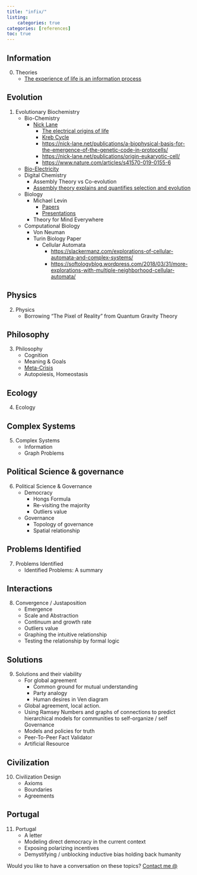 ```yaml
---
title: "infix/"
listing:
    categories: true
categories: [references]
toc: true
---
```


## Information
0. Theories
    - [The experience of life is an information process](https://arxiv.org/abs/1210.5908)

## Evolution
1.  Evolutionary Biochemistry
    -   Bio-Chemistry
        -   [Nick Lane](https://nick-lane.net/publications/)
            -   [The electrical origins of life](https://www.youtube.com/watch?v=FLaTU-t1CQM "The electrical origin of life")
            -   [Kreb Cycle](https://youtu.be/vBiIDwBOqQA?si=o8golhRao2R4NXIH "Kreb Cycle")
            -   <https://nick-lane.net/publications/a-biophysical-basis-for-the-emergence-of-the-genetic-code-in-protocells/>
            -   <https://nick-lane.net/publications/origin-eukaryotic-cell/>
            -   <https://www.nature.com/articles/s41570-019-0155-6>
    -   [Bio-Electricity](Bioelectricity:%20From%20Cognitive%20Glue%20to%20Regenerative%20Medicine%20with%20Special%20Focus%20on%20Microbiology/Immunology)
    -   Digital Chemistry
        -   Assembly Theory vs Co-evolution
        -   [Assembly theory explains and quantifies selection and evolution](https://www.nature.com/articles/s41586-023-06600-9)
    -   Biology
        -   Michael Levin
            -   [Papers](https://drmichaellevin.org/publications/)
            -   [Presentations](https://drmichaellevin.org/presentations/)
        -   Theory for Mind Everywhere
    -   Computational Biology
        -   Von Neuman
        -   Turin Biology Paper
            -   Cellular Automata
                -   <https://slackermanz.com/explorations-of-cellular-automata-and-complex-systems/>
                -   <https://softologyblog.wordpress.com/2018/03/31/more-explorations-with-multiple-neighborhood-cellular-automata/>

## Physics
2.  Physics
    -   Borrowing "The Pixel of Reality" from Quantum Gravity Theory

## Philosophy
3. Philosophy
    -   Cognition
    -   Meaning & Goals
    -   [Meta-Crisis](https://www.youtube.com/watch?v=4kBoLVvoqVY)
    -   Autopoiesis, Homeostasis

## Ecology
4.  Ecology

## Complex Systems
5.  Complex Systems
    -   Information
    -   Graph Problems

##  Political Science & governance
6.  Political Science & Governance
    -   Democracy
        -   Hongs Formula
        -   Re-visiting the majority
        -   Outliers value
    -   Governance
        -   Topology of governance
        -   Spatial relationship

##  Problems Identified
7.  Problems Identified
    -   Identified Problems: A summary

## Interactions
8.  Convergence / Justaposition
    -   Emergence
    -   Scale and Abstraction
    -   Continuum and growth rate
    -   Outliers value
    -   Graphing the intuitive relationship
    -   Testing the relationship by formal logic

##  Solutions
9.  Solutions and their viability
    -   For global agreement
        -   Common ground for mutual understanding
        -   Party analogy
        -   Human desires in Ven diagram
    -   Global agreement, local action.
    -   Using Ramsey Numbers and graphs of connections to predict hierarchical models for communities to self-organize / self Governance
    -   Models and policies for truth
    -   Peer-To-Peer Fact Validator
    -   Artificial Resource

## Civilization
10. Civilization Design
    -   Axioms
    -   Boundaries
    -   Agreements

## Portugal
11. Portugal
    -   A letter
    -   Modeling direct democracy in the current context
    -   Exposing polarizing incentives
    -   Demystifying / unblocking inductive bias holding back humanity

Would you like to have a conversation on these topics? [Contact me @](mailto:mvaldeta42@gmail.com)
